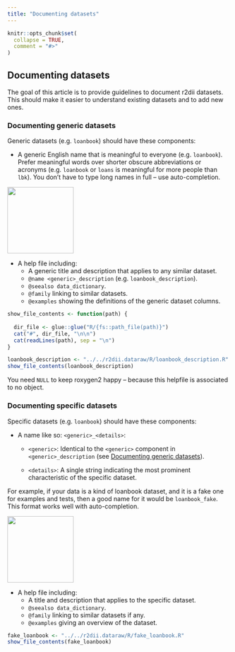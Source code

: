 ```yaml
---
title: "Documenting datasets"
---
```


```r
knitr::opts_chunk$set(
  collapse = TRUE,
  comment = "#>"
)
```

## Documenting datasets

The goal of this article is to provide guidelines to document r2dii datasets. This should make it easier to understand existing datasets and to add new ones.

### Documenting generic datasets

Generic datasets (e.g. `loanbook`) should have these components:

* A generic English name that is meaningful to everyone (e.g. `loanbook`). Prefer meaningful words over shorter obscure abbreviations or acronyms (e.g. `loanbook` or `loans` is meaningful for more people than `lbk`). You don't have to type long names in full -- use auto-completion.

<img src=https://i.imgur.com/jiCNF8e.png height=150/>

* A help file including:
    * A generic title and description that applies to any similar dataset.
    * `@name <generic>_description` (e.g. `loanbook_description`).
    * `@seealso data_dictionary`.
    * `@family` linking to similar datasets.
    * `@examples` showing the definitions of the generic dataset columns.

```r
show_file_contents <- function(path) {
  
  dir_file <- glue::glue("R/{fs::path_file(path)}")
  cat("#", dir_file, "\n\n")
  cat(readLines(path), sep = "\n")
}

loanbook_description <- "../../r2dii.dataraw/R/loanbook_description.R"
show_file_contents(loanbook_description)
```

You need `NULL` to keep roxygen2 happy -- because this helpfile is associated to no object.

### Documenting specific datasets

Specific datasets (e.g. `loanbook`) should have these components:

* A name like so: `<generic>_<details>`:

    * `<generic>`: Identical to the `<generic>` component in `<generic>_description` (see [Documenting generic datasets]).

    * `<details>`: A single string indicating the most prominent characteristic of the specific dataset.

For example, if your data is a kind of loanbook dataset, and it is a fake one for examples and tests, then a good name for it would be `loanbook_fake`. This format works well with auto-completion.

<img src="https://i.imgur.com/j2QmmKE.png" height=150 />

* A help file including:
    * A title and description that applies to the specific dataset.
    * `@seealso data_dictionary`.
    * `@family` linking to similar datasets if any.
    * `@examples` giving an overview of the dataset.

```r
fake_loanbook <- "../../r2dii.dataraw/R/fake_loanbook.R"
show_file_contents(fake_loanbook)
```

